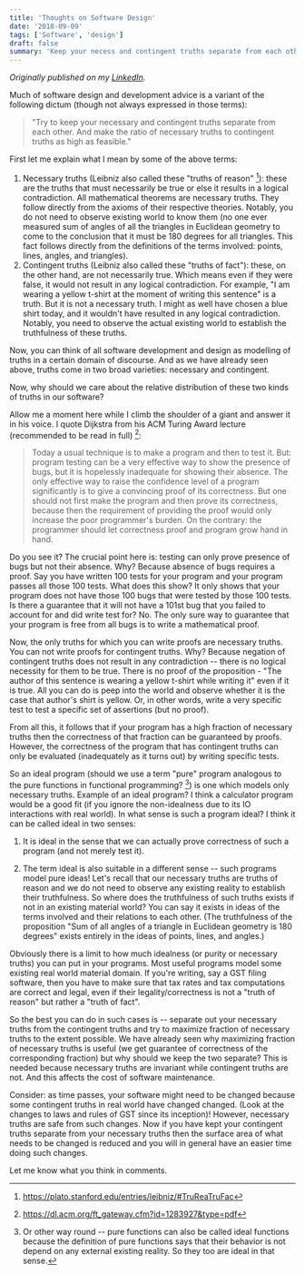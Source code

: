 ```yaml
---
title: 'Thoughts on Software Design'
date: '2018-09-09'
tags: ['Software', 'design']
draft: false
summary: 'Keep your necess and contingent truths separate from each other.'
---
```


_Originally published on my [LinkedIn](https://www.linkedin.com/pulse/thoughts-software-design-sachin-tyagi/)._

Much of software design and development advice is a variant of the following dictum (though not always expressed in those terms):

> "Try to keep your necessary and contingent truths separate from each other. And make the ratio of necessary truths to contingent truths as high as feasible."

First let me explain what I mean by some of the above terms:

1. Necessary truths (Leibniz also called these "truths of reason" [^1]): these are the truths that must necessarily be true or else it results in a logical contradiction. All mathematical theorems are necessary truths. They follow directly from the axioms of their respective theories. Notably, you do not need to observe existing world to know them (no one ever measured sum of angles of all the triangles in Euclidean geometry to come to the conclusion that it must be 180 degrees for all triangles. This fact follows directly from the definitions of the terms involved: points, lines, angles, and triangles).
2. Contingent truths (Leibniz also called these "truths of fact"): these, on the other hand, are not necessarily true. Which means even if they were false, it would not result in any logical contradiction. For example, "I am wearing a yellow t-shirt at the moment of writing this sentence" is a truth. But it is not a necessary truth. I might as well have chosen a blue shirt today, and it wouldn't have resulted in any logical contradiction. Notably, you need to observe the actual existing world to establish the truthfulness of these truths.

Now, you can think of all software development and design as modelling of truths in a certain domain of discourse. And as we have already seen above, truths come in two broad varieties: necessary and contingent.

Now, why should we care about the relative distribution of these two kinds of truths in our software?

Allow me a moment here while I climb the shoulder of a giant and answer it in his voice. I quote Dijkstra from his ACM Turing Award lecture (recommended to be read in full) [^2]:

> Today a usual technique is to make a program and then to test it. But: program testing can be a very effective way to show the presence of bugs, but it is hopelessly inadequate for showing their absence. The only effective way to raise the confidence level of a program significantly is to give a convincing proof of its correctness. But one should not first make the program and then prove its correctness, because then the requirement of providing the proof would only increase the poor programmer's burden. On the contrary: the programmer should let correctness proof and program grow hand in hand.

Do you see it? The crucial point here is: testing can only prove presence of bugs but not their absence. Why? Because absence of bugs requires a proof. Say you have written 100 tests for your program and your program passes all those 100 tests. What does this show? It only shows that your program does not have those 100 bugs that were tested by those 100 tests. Is there a guarantee that it will not have a 101st bug that you failed to account for and did write test for? No. The only sure way to guarantee that your program is free from all bugs is to write a mathematical proof.

Now, the only truths for which you can write proofs are necessary truths. You can not write proofs for contingent truths. Why? Because negation of contingent truths does not result in any contradiction -- there is no logical necessity for them to be true. There is no proof of the proposition - "The author of this sentence is wearing a yellow t-shirt while writing it" even if it is true. All you can do is peep into the world and observe whether it is the case that author's shirt is yellow. Or, in other words, write a very specific test to test a specific set of assertions (but no proof).

From all this, it follows that if your program has a high fraction of necessary truths then the correctness of that fraction can be guaranteed by proofs. However, the correctness of the program that has contingent truths can only be evaluated (inadequately as it turns out) by writing specific tests.

So an ideal program (should we use a term "pure" program analogous to the pure functions in functional programming? [^3]) is one which models only necessary truths. Example of an ideal program? I think a calculator program would be a good fit (if you ignore the non-idealness due to its IO interactions with real world). In what sense is such a program ideal? I think it can be called ideal in two senses:

1. It is ideal in the sense that we can actually prove correctness of such a program (and not merely test it).

2. The term ideal is also suitable in a different sense -- such programs model pure ideas! Let's recall that our necessary truths are truths of reason and we do not need to observe any existing reality to establish their truthfulness. So where does the truthfulness of such truths exists if not in an existing material world? You can say it exists in ideas of the terms involved and their relations to each other. (The truthfulness of the proposition "Sum of all angles of a triangle in Euclidean geometry is 180 degrees" exists entirely in the ideas of points, lines, and angles.)

Obviously there is a limit to how much idealness (or purity or necessary truths) you can put in your programs. Most useful programs model some existing real world material domain. If you're writing, say a GST filing software, then you have to make sure that tax rates and tax computations are correct and legal, even if their legality/correctness is not a "truth of reason" but rather a "truth of fact".

So the best you can do in such cases is -- separate out your necessary truths from the contingent truths and try to maximize fraction of necessary truths to the extent possible. We have already seen why maximizing fraction of necessary truths is useful (we get guarantee of correctness of the corresponding fraction) but why should we keep the two separate? This is needed because necessary truths are invariant while contingent truths are not. And this affects the cost of software maintenance.

Consider: as time passes, your software might need to be changed because some contingent truths in real world have changed changed. (Look at the changes to laws and rules of GST since its inception)! However, necessary truths are safe from such changes. Now if you have kept your contingent truths separate from your necessary truths then the surface area of what needs to be changed is reduced and you will in general have an easier time doing such changes.

Let me know what you think in comments.

[^1]: https://plato.stanford.edu/entries/leibniz/#TruReaTruFac
[^2]: https://dl.acm.org/ft_gateway.cfm?id=1283927&type=pdf
[^3]: Or other way round -- pure functions can also be called ideal functions because the definition of pure functions says that their behavior is not depend on any external existing reality. So they too are ideal in that sense.
